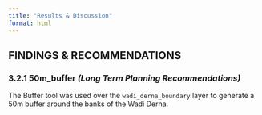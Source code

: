 ```yaml
---
title: "Results & Discussion"
format: html
---
```


## FINDINGS & RECOMMENDATIONS

### 3.2.1 50m_buffer *(Long Term Planning Recommendations)*

The Buffer tool was used over the `wadi_derna_boundary` layer to generate a 50m buffer around the banks of the Wadi Derna.

